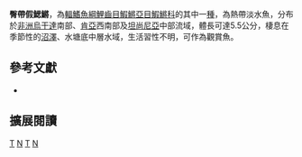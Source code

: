 {{Speciesbox 
| taxon = Nothobranchius taeniopygus
| status = LC
| status_system = IUCN3.1
| authority =  [[Hilgendorf|Hilgendorf]], 1891
| synonyms = *''Fundulus taeniopygus, Hilgendorf, 1891''
*''Nathobranchius taeniopygus, Hilgendorf, 1891''
}}
'''臀帶假鰓鱂'''，為[[輻鰭魚綱|輻鰭魚綱]][[鯉齒目|鯉齒目]][[鰕鱂亞目|鰕鱂亞目]][[鰕鱂科|鰕鱂科]]的其中一[[種|種]]，為熱帶淡水魚，分布於[[非洲|非洲]][[烏干達|烏干達]]南部、[[肯亞|肯亞]]西南部及[[坦尚尼亞|坦尚尼亞]]中部流域，體長可達5.5公分，棲息在季節性的[[沼澤|沼澤]]、水塘底中層水域，生活習性不明，可作為觀賞魚。
== 參考文獻 ==
*{{FishBase_species|genus=Nothobranchius|species=taeniopygus|year=2014|month=8}}

== 擴展閱讀 ==
{{refbegin}}
{{wikispecies-inline|Nothobranchius taeniopygus|臀帶假鰓鱂}}
{{refend}}
{{Taxonbar|from=Q2213228}}

[[Category:IUCN红色名录无危物种|T]]
[[Category:觀賞魚|N]]
[[Category:假鰓鱂屬|T]]
[[Category:1891年描述的魚類|N]]
